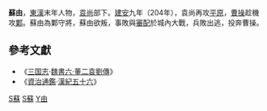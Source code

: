 '''蘇由'''，[[東漢|東漢]]末年人物，[[袁尚|袁尚]]部下。[[建安_(东汉)|建安]]九年（204年），袁尚再攻[[平原|平原]]，[[曹操|曹操]]趁機攻[[鄴|鄴]]。蘇由為鄴守將，蘇由欲叛，事敗與[[審配|審配]]於城內大戰，兵敗出逃，投奔曹操。

==參考文獻==
* 《[[三国志|三国志]]·[[s:三國志/卷06|魏書六·董二袁劉傳]]》
* 《[[資治通鑑|資治通鑑]]·[[s:資治通鑑/卷064|漢紀五十六]]》

{{三國人物小作品}}

[[Category:東漢軍事人物|S蘇]]
[[Category:三國軍事人物|S蘇]]
[[Category:蘇姓|Y由]]
